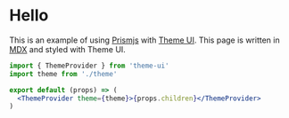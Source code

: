 

# Hello

This is an example of using [Prismjs][] with [Theme UI][].
This page is written in [MDX][] and styled with Theme UI.

```jsx
import { ThemeProvider } from 'theme-ui'
import theme from './theme'

export default (props) => (
  <ThemeProvider theme={theme}>{props.children}</ThemeProvider>
)
```

[prismjs]: https://github.com/PrismJS/prism
[theme ui]: https://theme-ui.now.sh
[mdx]: https://mdxjs.com
